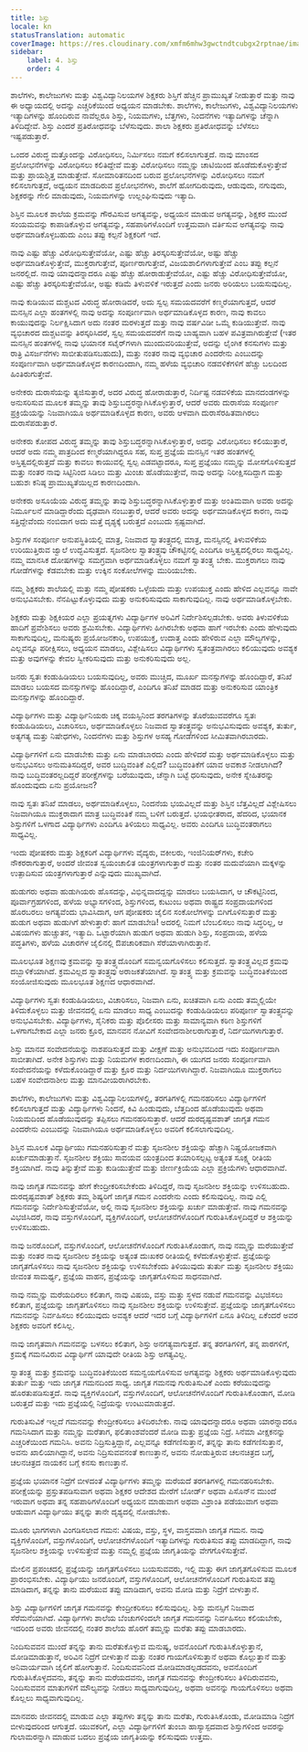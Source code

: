```yaml
---
title: ಶಿಸ್ತು
locale: kn
statusTranslation: automatic
coverImage: https://res.cloudinary.com/xmfm6mhw3gwctndtcubgx2rptnae/image/upload/v1740337243/small_cover_educacion_fundamental_a051170f1c.webp
sidebar:
    label: 4. ಶಿಸ್ತು
    order: 4
---
```

ಶಾಲೆಗಳು, ಕಾಲೇಜುಗಳು ಮತ್ತು ವಿಶ್ವವಿದ್ಯಾನಿಲಯಗಳ ಶಿಕ್ಷಕರು ಶಿಸ್ತಿಗೆ ಹೆಚ್ಚಿನ ಪ್ರಾಮುಖ್ಯತೆ ನೀಡುತ್ತಾರೆ ಮತ್ತು ನಾವು ಈ ಅಧ್ಯಾಯದಲ್ಲಿ ಅದನ್ನು ಎಚ್ಚರಿಕೆಯಿಂದ ಅಧ್ಯಯನ ಮಾಡಬೇಕು. ಶಾಲೆಗಳು, ಕಾಲೇಜುಗಳು, ವಿಶ್ವವಿದ್ಯಾನಿಲಯಗಳು ಇತ್ಯಾದಿಗಳನ್ನು ಹೊಂದಿರುವ ನಾವೆಲ್ಲರೂ ಶಿಸ್ತು, ನಿಯಮಗಳು, ಬೆತ್ತಗಳು, ನಿಂದನೆಗಳು ಇತ್ಯಾದಿಗಳನ್ನು ಚೆನ್ನಾಗಿ ತಿಳಿದಿದ್ದೇವೆ. ಶಿಸ್ತು ಎಂದರೆ ಪ್ರತಿರೋಧವನ್ನು ಬೆಳೆಸುವುದು. ಶಾಲಾ ಶಿಕ್ಷಕರು ಪ್ರತಿರೋಧವನ್ನು ಬೆಳೆಸಲು ಇಷ್ಟಪಡುತ್ತಾರೆ.

ಒಂದರ ವಿರುದ್ಧ ಮತ್ತೊಂದನ್ನು ವಿರೋಧಿಸಲು, ನಿರ್ಮಿಸಲು ನಮಗೆ ಕಲಿಸಲಾಗುತ್ತದೆ. ನಾವು ಮಾಂಸದ ಪ್ರಲೋಭನೆಗಳನ್ನು ವಿರೋಧಿಸಲು ಕಲಿತಿದ್ದೇವೆ ಮತ್ತು ವಿರೋಧಿಸಲು ನಮ್ಮನ್ನು ಚಾಟಿಯಿಂದ ಹೊಡೆದುಕೊಳ್ಳುತ್ತೇವೆ ಮತ್ತು ಪ್ರಾಯಶ್ಚಿತ್ತ ಮಾಡುತ್ತೇವೆ. ಸೋಮಾರಿತನದಿಂದ ಬರುವ ಪ್ರಲೋಭನೆಗಳನ್ನು ವಿರೋಧಿಸಲು ನಮಗೆ ಕಲಿಸಲಾಗುತ್ತದೆ, ಅಧ್ಯಯನ ಮಾಡದಿರುವ ಪ್ರಲೋಭನೆಗಳು, ಶಾಲೆಗೆ ಹೋಗದಿರುವುದು, ಆಡುವುದು, ನಗುವುದು, ಶಿಕ್ಷಕರನ್ನು ಗೇಲಿ ಮಾಡುವುದು, ನಿಯಮಗಳನ್ನು ಉಲ್ಲಂಘಿಸುವುದು ಇತ್ಯಾದಿ.

ಶಿಸ್ತಿನ ಮೂಲಕ ಶಾಲೆಯ ಕ್ರಮವನ್ನು ಗೌರವಿಸುವ ಅಗತ್ಯವನ್ನು, ಅಧ್ಯಯನ ಮಾಡುವ ಅಗತ್ಯವನ್ನು, ಶಿಕ್ಷಕರ ಮುಂದೆ ಸಂಯಮವನ್ನು ಕಾಪಾಡಿಕೊಳ್ಳುವ ಅಗತ್ಯವನ್ನು, ಸಹಪಾಠಿಗಳೊಂದಿಗೆ ಉತ್ತಮವಾಗಿ ವರ್ತಿಸುವ ಅಗತ್ಯವನ್ನು ನಾವು ಅರ್ಥಮಾಡಿಕೊಳ್ಳಬಹುದು ಎಂಬ ತಪ್ಪು ಕಲ್ಪನೆ ಶಿಕ್ಷಕರಿಗೆ ಇದೆ.

ನಾವು ಎಷ್ಟು ಹೆಚ್ಚು ವಿರೋಧಿಸುತ್ತೇವೆಯೋ, ಎಷ್ಟು ಹೆಚ್ಚು ತಿರಸ್ಕರಿಸುತ್ತೇವೆಯೋ, ಅಷ್ಟು ಹೆಚ್ಚು ಅರ್ಥಮಾಡಿಕೊಳ್ಳುತ್ತೇವೆ, ಮುಕ್ತರಾಗುತ್ತೇವೆ, ಪೂರ್ಣರಾಗುತ್ತೇವೆ, ವಿಜಯಶಾಲಿಗಳಾಗುತ್ತೇವೆ ಎಂಬ ತಪ್ಪು ಕಲ್ಪನೆ ಜನರಲ್ಲಿದೆ. ನಾವು ಯಾವುದನ್ನಾದರೂ ಎಷ್ಟು ಹೆಚ್ಚು ಹೋರಾಡುತ್ತೇವೆಯೋ, ಎಷ್ಟು ಹೆಚ್ಚು ವಿರೋಧಿಸುತ್ತೇವೆಯೋ, ಎಷ್ಟು ಹೆಚ್ಚು ತಿರಸ್ಕರಿಸುತ್ತೇವೆಯೋ, ಅಷ್ಟು ಕಡಿಮೆ ತಿಳುವಳಿಕೆ ಇರುತ್ತದೆ ಎಂದು ಜನರು ಅರಿಯಲು ಬಯಸುವುದಿಲ್ಲ.

ನಾವು ಕುಡಿಯುವ ದುಶ್ಚಟದ ವಿರುದ್ಧ ಹೋರಾಡಿದರೆ, ಅದು ಸ್ವಲ್ಪ ಸಮಯದವರೆಗೆ ಕಣ್ಮರೆಯಾಗುತ್ತದೆ, ಆದರೆ ಮನಸ್ಸಿನ ಎಲ್ಲಾ ಹಂತಗಳಲ್ಲಿ ನಾವು ಅದನ್ನು ಸಂಪೂರ್ಣವಾಗಿ ಅರ್ಥಮಾಡಿಕೊಳ್ಳದ ಕಾರಣ, ನಾವು ಕಾವಲು ಕಾಯುವುದನ್ನು ನಿರ್ಲಕ್ಷಿಸಿದಾಗ ಅದು ನಂತರ ಮರಳುತ್ತದೆ ಮತ್ತು ನಾವು ವರ್ಷವಿಡೀ ಒಮ್ಮೆ ಕುಡಿಯುತ್ತೇವೆ. ನಾವು ವ್ಯಭಿಚಾರದ ದುಶ್ಚಟವನ್ನು ತಿರಸ್ಕರಿಸಿದರೆ, ಸ್ವಲ್ಪ ಸಮಯದವರೆಗೆ ನಾವು ಬಾಹ್ಯವಾಗಿ ಬಹಳ ಪವಿತ್ರವಾಗಿರುತ್ತೇವೆ (ಇತರ ಮನಸ್ಸಿನ ಹಂತಗಳಲ್ಲಿ ನಾವು ಭಯಾನಕ ಸಟೈರ್‌ಗಳಾಗಿ ಮುಂದುವರಿಯುತ್ತೇವೆ, ಅದನ್ನು ಲೈಂಗಿಕ ಕನಸುಗಳು ಮತ್ತು ರಾತ್ರಿ ವಿಸರ್ಜನೆಗಳು ಸಾಬೀತುಪಡಿಸಬಹುದು), ಮತ್ತು ನಂತರ ನಾವು ವ್ಯಭಿಚಾರ ಎಂದರೇನು ಎಂಬುದನ್ನು ಸಂಪೂರ್ಣವಾಗಿ ಅರ್ಥಮಾಡಿಕೊಳ್ಳದ ಕಾರಣದಿಂದಾಗಿ, ನಮ್ಮ ಹಳೆಯ ವ್ಯಭಿಚಾರಿ ನಡವಳಿಕೆಗಳಿಗೆ ಹೆಚ್ಚು ಬಲದಿಂದ ಹಿಂತಿರುಗುತ್ತೇವೆ.

ಅನೇಕರು ದುರಾಸೆಯನ್ನು ತ್ಯಜಿಸುತ್ತಾರೆ, ಅದರ ವಿರುದ್ಧ ಹೋರಾಡುತ್ತಾರೆ, ನಿರ್ದಿಷ್ಟ ನಡವಳಿಕೆಯ ಮಾನದಂಡಗಳನ್ನು ಅನುಸರಿಸುವ ಮೂಲಕ ತಮ್ಮನ್ನು ತಾವು ಶಿಸ್ತುಬದ್ಧರನ್ನಾಗಿಸಿಕೊಳ್ಳುತ್ತಾರೆ, ಆದರೆ ಅವರು ದುರಾಸೆಯ ಸಂಪೂರ್ಣ ಪ್ರಕ್ರಿಯೆಯನ್ನು ನಿಜವಾಗಿಯೂ ಅರ್ಥಮಾಡಿಕೊಳ್ಳದ ಕಾರಣ, ಅವರು ಆಳವಾಗಿ ದುರಾಸೆರಹಿತವಾಗಿರಲು ದುರಾಸೆಪಡುತ್ತಾರೆ.

ಅನೇಕರು ಕೋಪದ ವಿರುದ್ಧ ತಮ್ಮನ್ನು ತಾವು ಶಿಸ್ತುಬದ್ಧರನ್ನಾಗಿಸಿಕೊಳ್ಳುತ್ತಾರೆ, ಅದನ್ನು ವಿರೋಧಿಸಲು ಕಲಿಯುತ್ತಾರೆ, ಆದರೆ ಅದು ನಮ್ಮ ಪಾತ್ರದಿಂದ ಕಣ್ಮರೆಯಾಗಿದ್ದರೂ ಸಹ, ಸುಪ್ತ ಪ್ರಜ್ಞೆಯ ಮನಸ್ಸಿನ ಇತರ ಹಂತಗಳಲ್ಲಿ ಅಸ್ತಿತ್ವದಲ್ಲಿರುತ್ತದೆ ಮತ್ತು ಕಾವಲು ಕಾಯುವಲ್ಲಿ ಸ್ವಲ್ಪ ಎಡವಟ್ಟಾದರೂ, ಸುಪ್ತ ಪ್ರಜ್ಞೆಯು ನಮ್ಮನ್ನು ಮೋಸಗೊಳಿಸುತ್ತದೆ ಮತ್ತು ನಂತರ ನಾವು ಸಿಟ್ಟಿನಿಂದ ಸಿಡಿಲು ಮತ್ತು ಮಿಂಚು ಹೊಡೆಯುತ್ತೇವೆ, ನಾವು ಅದನ್ನು ನಿರೀಕ್ಷಿಸದಿದ್ದಾಗ ಮತ್ತು ಬಹುಶಃ ಕನಿಷ್ಠ ಪ್ರಾಮುಖ್ಯತೆಯಿಲ್ಲದ ಕಾರಣದಿಂದಾಗಿ.

ಅನೇಕರು ಅಸೂಯೆಯ ವಿರುದ್ಧ ತಮ್ಮನ್ನು ತಾವು ಶಿಸ್ತುಬದ್ಧರನ್ನಾಗಿಸಿಕೊಳ್ಳುತ್ತಾರೆ ಮತ್ತು ಅಂತಿಮವಾಗಿ ಅವರು ಅದನ್ನು ನಿರ್ಮೂಲನೆ ಮಾಡಿದ್ದಾರೆಂದು ದೃಢವಾಗಿ ನಂಬುತ್ತಾರೆ, ಆದರೆ ಅವರು ಅದನ್ನು ಅರ್ಥಮಾಡಿಕೊಳ್ಳದ ಕಾರಣ, ನಾವು ಸತ್ತಿದ್ದೇವೆಂದು ನಂಬಿದಾಗ ಅದು ಮತ್ತೆ ದೃಶ್ಯಕ್ಕೆ ಬರುತ್ತದೆ ಎಂಬುದು ಸ್ಪಷ್ಟವಾಗಿದೆ.

ಶಿಸ್ತುಗಳ ಸಂಪೂರ್ಣ ಅನುಪಸ್ಥಿತಿಯಲ್ಲಿ ಮಾತ್ರ, ನಿಜವಾದ ಸ್ವಾತಂತ್ರ್ಯದಲ್ಲಿ ಮಾತ್ರ, ಮನಸ್ಸಿನಲ್ಲಿ ತಿಳುವಳಿಕೆಯ ಉರಿಯುತ್ತಿರುವ ಜ್ವಾಲೆ ಉದ್ಭವಿಸುತ್ತದೆ. ಸೃಜನಶೀಲ ಸ್ವಾತಂತ್ರ್ಯವು ಚೌಕಟ್ಟಿನಲ್ಲಿ ಎಂದಿಗೂ ಅಸ್ತಿತ್ವದಲ್ಲಿರಲು ಸಾಧ್ಯವಿಲ್ಲ. ನಮ್ಮ ಮಾನಸಿಕ ದೋಷಗಳನ್ನು ಸಮಗ್ರವಾಗಿ ಅರ್ಥಮಾಡಿಕೊಳ್ಳಲು ನಮಗೆ ಸ್ವಾತಂತ್ರ್ಯ ಬೇಕು. ಮುಕ್ತರಾಗಲು ನಾವು ಗೋಡೆಗಳನ್ನು ಕೆಡವಬೇಕು ಮತ್ತು ಉಕ್ಕಿನ ಸಂಕೋಲೆಗಳನ್ನು ಮುರಿಯಬೇಕು.

ನಮ್ಮ ಶಿಕ್ಷಕರು ಶಾಲೆಯಲ್ಲಿ ಮತ್ತು ನಮ್ಮ ಪೋಷಕರು ಒಳ್ಳೆಯದು ಮತ್ತು ಉಪಯುಕ್ತ ಎಂದು ಹೇಳಿದ ಎಲ್ಲವನ್ನೂ ನಾವೇ ಅನುಭವಿಸಬೇಕು. ನೆನಪಿಟ್ಟುಕೊಳ್ಳುವುದು ಮತ್ತು ಅನುಕರಿಸುವುದು ಸಾಕಾಗುವುದಿಲ್ಲ. ನಾವು ಅರ್ಥಮಾಡಿಕೊಳ್ಳಬೇಕು.

ಶಿಕ್ಷಕರು ಮತ್ತು ಶಿಕ್ಷಕಿಯರ ಎಲ್ಲಾ ಪ್ರಯತ್ನಗಳು ವಿದ್ಯಾರ್ಥಿಗಳ ಅರಿವಿಗೆ ನಿರ್ದೇಶಿಸಲ್ಪಡಬೇಕು. ಅವರು ತಿಳುವಳಿಕೆಯ ಹಾದಿಗೆ ಪ್ರವೇಶಿಸಲು ಅವರು ಶ್ರಮಿಸಬೇಕು. ವಿದ್ಯಾರ್ಥಿಗಳು ಹೀಗಿರಬೇಕು ಅಥವಾ ಹಾಗೆ ಇರಬೇಕು ಎಂದು ಹೇಳುವುದು ಸಾಕಾಗುವುದಿಲ್ಲ, ಮನುಷ್ಯರು ಪ್ರಯೋಜನಕಾರಿ, ಉಪಯುಕ್ತ, ಉದಾತ್ತ ಎಂದು ಹೇಳಿರುವ ಎಲ್ಲಾ ಮೌಲ್ಯಗಳನ್ನು, ಎಲ್ಲವನ್ನೂ ಪರೀಕ್ಷಿಸಲು, ಅಧ್ಯಯನ ಮಾಡಲು, ವಿಶ್ಲೇಷಿಸಲು ವಿದ್ಯಾರ್ಥಿಗಳು ಸ್ವತಂತ್ರವಾಗಿರಲು ಕಲಿಯುವುದು ಅವಶ್ಯಕ ಮತ್ತು ಅವುಗಳನ್ನು ಕೇವಲ ಸ್ವೀಕರಿಸುವುದು ಮತ್ತು ಅನುಕರಿಸುವುದು ಅಲ್ಲ.

ಜನರು ಸ್ವತಃ ಕಂಡುಹಿಡಿಯಲು ಬಯಸುವುದಿಲ್ಲ, ಅವರು ಮುಚ್ಚಿದ, ಮೂರ್ಖ ಮನಸ್ಸುಗಳನ್ನು ಹೊಂದಿದ್ದಾರೆ, ತನಿಖೆ ಮಾಡಲು ಬಯಸದ ಮನಸ್ಸುಗಳನ್ನು ಹೊಂದಿದ್ದಾರೆ, ಎಂದಿಗೂ ತನಿಖೆ ಮಾಡದ ಮತ್ತು ಅನುಕರಿಸುವ ಯಾಂತ್ರಿಕ ಮನಸ್ಸುಗಳನ್ನು ಹೊಂದಿದ್ದಾರೆ.

ವಿದ್ಯಾರ್ಥಿಗಳು ಮತ್ತು ವಿದ್ಯಾರ್ಥಿನಿಯರು ಚಿಕ್ಕ ವಯಸ್ಸಿನಿಂದ ತರಗತಿಗಳನ್ನು ತೊರೆಯುವವರೆಗೂ ಸ್ವತಃ ಕಂಡುಹಿಡಿಯಲು, ವಿಚಾರಿಸಲು, ಅರ್ಥಮಾಡಿಕೊಳ್ಳಲು ನಿಜವಾದ ಸ್ವಾತಂತ್ರ್ಯವನ್ನು ಅನುಭವಿಸುವುದು ಅವಶ್ಯಕ, ತುರ್ತು, ಅತ್ಯಗತ್ಯ ಮತ್ತು ನಿಷೇಧಗಳು, ನಿಂದನೆಗಳು ಮತ್ತು ಶಿಸ್ತುಗಳ ಅಸಹ್ಯ ಗೋಡೆಗಳಿಂದ ಸೀಮಿತವಾಗಿರಬಾರದು.

ವಿದ್ಯಾರ್ಥಿಗಳಿಗೆ ಏನು ಮಾಡಬೇಕು ಮತ್ತು ಏನು ಮಾಡಬಾರದು ಎಂದು ಹೇಳಿದರೆ ಮತ್ತು ಅರ್ಥಮಾಡಿಕೊಳ್ಳಲು ಮತ್ತು ಅನುಭವಿಸಲು ಅನುಮತಿಸದಿದ್ದರೆ, ಅವರ ಬುದ್ಧಿವಂತಿಕೆ ಎಲ್ಲಿದೆ? ಬುದ್ಧಿವಂತಿಕೆಗೆ ಯಾವ ಅವಕಾಶ ನೀಡಲಾಗಿದೆ? ನಾವು ಬುದ್ಧಿವಂತರಲ್ಲದಿದ್ದರೆ ಪರೀಕ್ಷೆಗಳನ್ನು ಬರೆಯುವುದು, ಚೆನ್ನಾಗಿ ಬಟ್ಟೆ ಧರಿಸುವುದು, ಅನೇಕ ಸ್ನೇಹಿತರನ್ನು ಹೊಂದುವುದು ಏನು ಪ್ರಯೋಜನ?

ನಾವು ಸ್ವತಃ ತನಿಖೆ ಮಾಡಲು, ಅರ್ಥಮಾಡಿಕೊಳ್ಳಲು, ನಿಂದನೆಯ ಭಯವಿಲ್ಲದೆ ಮತ್ತು ಶಿಸ್ತಿನ ಬೆತ್ತವಿಲ್ಲದೆ ವಿಶ್ಲೇಷಿಸಲು ನಿಜವಾಗಿಯೂ ಮುಕ್ತರಾದಾಗ ಮಾತ್ರ ಬುದ್ಧಿವಂತಿಕೆ ನಮ್ಮ ಬಳಿಗೆ ಬರುತ್ತದೆ. ಭಯಭೀತರಾದ, ಹೆದರಿದ, ಭಯಾನಕ ಶಿಸ್ತುಗಳಿಗೆ ಒಳಗಾದ ವಿದ್ಯಾರ್ಥಿಗಳು ಎಂದಿಗೂ ತಿಳಿಯಲು ಸಾಧ್ಯವಿಲ್ಲ. ಅವರು ಎಂದಿಗೂ ಬುದ್ಧಿವಂತರಾಗಲು ಸಾಧ್ಯವಿಲ್ಲ.

ಇಂದು ಪೋಷಕರು ಮತ್ತು ಶಿಕ್ಷಕರಿಗೆ ವಿದ್ಯಾರ್ಥಿಗಳು ವೈದ್ಯರು, ವಕೀಲರು, ಇಂಜಿನಿಯರ್‌ಗಳು, ಕಚೇರಿ ನೌಕರರಾಗುತ್ತಾರೆ, ಅಂದರೆ ಜೀವಂತ ಸ್ವಯಂಚಾಲಿತ ಯಂತ್ರಗಳಾಗುತ್ತಾರೆ ಮತ್ತು ನಂತರ ಮದುವೆಯಾಗಿ ಮಕ್ಕಳನ್ನು ಉತ್ಪಾದಿಸುವ ಯಂತ್ರಗಳಾಗುತ್ತಾರೆ ಎನ್ನುವುದು ಮುಖ್ಯವಾಗಿದೆ.

ಹುಡುಗರು ಅಥವಾ ಹುಡುಗಿಯರು ಹೊಸದನ್ನು, ವಿಭಿನ್ನವಾದದ್ದನ್ನು ಮಾಡಲು ಬಯಸಿದಾಗ, ಆ ಚೌಕಟ್ಟಿನಿಂದ, ಪೂರ್ವಾಗ್ರಹಗಳಿಂದ, ಹಳೆಯ ಅಭ್ಯಾಸಗಳಿಂದ, ಶಿಸ್ತುಗಳಿಂದ, ಕುಟುಂಬ ಅಥವಾ ರಾಷ್ಟ್ರದ ಸಂಪ್ರದಾಯಗಳಿಂದ ಹೊರಬರಲು ಅಗತ್ಯವೆಂದು ಭಾವಿಸಿದಾಗ, ಆಗ ಪೋಷಕರು ಜೈಲಿನ ಸಂಕೋಲೆಗಳನ್ನು ಬಿಗಿಗೊಳಿಸುತ್ತಾರೆ ಮತ್ತು ಹುಡುಗ ಅಥವಾ ಹುಡುಗಿಗೆ ಹೇಳುತ್ತಾರೆ: ಹಾಗೆ ಮಾಡಬೇಡಿ! ಅದರಲ್ಲಿ ನಿಮಗೆ ಬೆಂಬಲಿಸಲು ನಾವು ಸಿದ್ಧರಿಲ್ಲ, ಆ ವಿಷಯಗಳು ಹುಚ್ಚುತನ, ಇತ್ಯಾದಿ. ಒಟ್ಟಾರೆಯಾಗಿ ಹುಡುಗ ಅಥವಾ ಹುಡುಗಿ ಶಿಸ್ತು, ಸಂಪ್ರದಾಯ, ಹಳೆಯ ಪದ್ಧತಿಗಳು, ಹಳೆಯ ವಿಚಾರಗಳ ಜೈಲಿನಲ್ಲಿ ಔಪಚಾರಿಕವಾಗಿ ಸೆರೆಯಾಳಾಗಿರುತ್ತಾನೆ.

ಮೂಲಭೂತ ಶಿಕ್ಷಣವು ಕ್ರಮವನ್ನು ಸ್ವಾತಂತ್ರ್ಯದೊಂದಿಗೆ ಸಮನ್ವಯಗೊಳಿಸಲು ಕಲಿಸುತ್ತದೆ. ಸ್ವಾತಂತ್ರ್ಯವಿಲ್ಲದ ಕ್ರಮವು ದಬ್ಬಾಳಿಕೆಯಾಗಿದೆ. ಕ್ರಮವಿಲ್ಲದ ಸ್ವಾತಂತ್ರ್ಯವು ಅರಾಜಕತೆಯಾಗಿದೆ. ಸ್ವಾತಂತ್ರ್ಯ ಮತ್ತು ಕ್ರಮವನ್ನು ಬುದ್ಧಿವಂತಿಕೆಯಿಂದ ಸಂಯೋಜಿಸುವುದು ಮೂಲಭೂತ ಶಿಕ್ಷಣದ ಆಧಾರವಾಗಿದೆ.

ವಿದ್ಯಾರ್ಥಿಗಳು ಸ್ವತಃ ಕಂಡುಹಿಡಿಯಲು, ವಿಚಾರಿಸಲು, ನಿಜವಾಗಿ ಏನು, ಖಚಿತವಾಗಿ ಏನು ಎಂದು ತಮ್ಮಲ್ಲಿಯೇ ತಿಳಿದುಕೊಳ್ಳಲು ಮತ್ತು ಜೀವನದಲ್ಲಿ ಏನು ಮಾಡಲು ಸಾಧ್ಯ ಎಂಬುದನ್ನು ಕಂಡುಹಿಡಿಯಲು ಪರಿಪೂರ್ಣ ಸ್ವಾತಂತ್ರ್ಯವನ್ನು ಅನುಭವಿಸಬೇಕು. ವಿದ್ಯಾರ್ಥಿಗಳು, ಸೈನಿಕರು ಮತ್ತು ಪೊಲೀಸರು ಮತ್ತು ಸಾಮಾನ್ಯವಾಗಿ ಕಠಿಣ ಶಿಸ್ತುಗಳಿಗೆ ಒಳಗಾಗಬೇಕಾದ ಎಲ್ಲಾ ಜನರು ಕ್ರೂರ, ಮಾನವನ ನೋವಿಗೆ ಸಂವೇದನಾಶೀಲರಾಗುತ್ತಾರೆ, ನಿರ್ದಯಿಗಳಾಗುತ್ತಾರೆ.

ಶಿಸ್ತು ಮಾನವ ಸಂವೇದನೆಯನ್ನು ನಾಶಪಡಿಸುತ್ತದೆ ಮತ್ತು ವೀಕ್ಷಣೆ ಮತ್ತು ಅನುಭವದಿಂದ ಇದು ಸಂಪೂರ್ಣವಾಗಿ ಸಾಬೀತಾಗಿದೆ. ಅನೇಕ ಶಿಸ್ತುಗಳು ಮತ್ತು ನಿಯಮಗಳ ಕಾರಣದಿಂದಾಗಿ, ಈ ಯುಗದ ಜನರು ಸಂಪೂರ್ಣವಾಗಿ ಸಂವೇದನೆಯನ್ನು ಕಳೆದುಕೊಂಡಿದ್ದಾರೆ ಮತ್ತು ಕ್ರೂರ ಮತ್ತು ನಿರ್ದಯಿಗಳಾಗಿದ್ದಾರೆ. ನಿಜವಾಗಿಯೂ ಮುಕ್ತರಾಗಲು ಬಹಳ ಸಂವೇದನಾಶೀಲ ಮತ್ತು ಮಾನವೀಯರಾಗಿರಬೇಕು.

ಶಾಲೆಗಳು, ಕಾಲೇಜುಗಳು ಮತ್ತು ವಿಶ್ವವಿದ್ಯಾನಿಲಯಗಳಲ್ಲಿ, ತರಗತಿಗಳಲ್ಲಿ ಗಮನಹರಿಸಲು ವಿದ್ಯಾರ್ಥಿಗಳಿಗೆ ಕಲಿಸಲಾಗುತ್ತದೆ ಮತ್ತು ವಿದ್ಯಾರ್ಥಿಗಳು ನಿಂದನೆ, ಕಿವಿ ಹಿಂಡುವುದು, ಬೆತ್ತದಿಂದ ಹೊಡೆಯುವುದು ಅಥವಾ ನಿಯಮದಿಂದ ಹೊಡೆಯುವುದನ್ನು ತಪ್ಪಿಸಲು ಗಮನಹರಿಸುತ್ತಾರೆ. ಆದರೆ ದುರದೃಷ್ಟವಶಾತ್ ಜಾಗೃತ ಗಮನ ಎಂದರೇನು ಎಂಬುದನ್ನು ನಿಜವಾಗಿಯೂ ಅರ್ಥಮಾಡಿಕೊಳ್ಳಲು ಅವರಿಗೆ ಕಲಿಸಲಾಗುವುದಿಲ್ಲ.

ಶಿಸ್ತಿನ ಮೂಲಕ ವಿದ್ಯಾರ್ಥಿಯು ಗಮನಹರಿಸುತ್ತಾನೆ ಮತ್ತು ಸೃಜನಶೀಲ ಶಕ್ತಿಯನ್ನು ಹೆಚ್ಚಾಗಿ ನಿಷ್ಪ್ರಯೋಜಕವಾಗಿ ಖರ್ಚುಮಾಡುತ್ತಾನೆ. ಸೃಜನಶೀಲ ಶಕ್ತಿಯು ಸಾವಯವ ಯಂತ್ರದಿಂದ ತಯಾರಿಸಲ್ಪಟ್ಟ ಅತ್ಯಂತ ಸೂಕ್ಷ್ಮ ರೀತಿಯ ಶಕ್ತಿಯಾಗಿದೆ. ನಾವು ತಿನ್ನುತ್ತೇವೆ ಮತ್ತು ಕುಡಿಯುತ್ತೇವೆ ಮತ್ತು ಜೀರ್ಣಕ್ರಿಯೆಯ ಎಲ್ಲಾ ಪ್ರಕ್ರಿಯೆಗಳು ಆಧಾರವಾಗಿವೆ.

ನಾವು ಜಾಗೃತ ಗಮನವನ್ನು ಹೇಗೆ ಕೇಂದ್ರೀಕರಿಸಬೇಕೆಂದು ತಿಳಿದಿದ್ದರೆ, ನಾವು ಸೃಜನಶೀಲ ಶಕ್ತಿಯನ್ನು ಉಳಿಸಬಹುದು. ದುರದೃಷ್ಟವಶಾತ್ ಶಿಕ್ಷಕರು ತಮ್ಮ ಶಿಷ್ಯರಿಗೆ ಜಾಗೃತ ಗಮನ ಎಂದರೇನು ಎಂದು ಕಲಿಸುವುದಿಲ್ಲ. ನಾವು ಎಲ್ಲಿ ಗಮನವನ್ನು ನಿರ್ದೇಶಿಸುತ್ತೇವೆಯೋ, ಅಲ್ಲಿ ನಾವು ಸೃಜನಶೀಲ ಶಕ್ತಿಯನ್ನು ಖರ್ಚು ಮಾಡುತ್ತೇವೆ. ನಾವು ಗಮನವನ್ನು ವಿಭಜಿಸಿದರೆ, ನಾವು ವಸ್ತುಗಳೊಂದಿಗೆ, ವ್ಯಕ್ತಿಗಳೊಂದಿಗೆ, ಆಲೋಚನೆಗಳೊಂದಿಗೆ ಗುರುತಿಸಿಕೊಳ್ಳದಿದ್ದರೆ ಆ ಶಕ್ತಿಯನ್ನು ಉಳಿಸಬಹುದು.

ನಾವು ಜನರೊಂದಿಗೆ, ವಸ್ತುಗಳೊಂದಿಗೆ, ಆಲೋಚನೆಗಳೊಂದಿಗೆ ಗುರುತಿಸಿಕೊಂಡಾಗ, ನಾವು ನಮ್ಮನ್ನು ಮರೆಯುತ್ತೇವೆ ಮತ್ತು ನಂತರ ನಾವು ಸೃಜನಶೀಲ ಶಕ್ತಿಯನ್ನು ಅತ್ಯಂತ ದುಃಖಕರ ರೀತಿಯಲ್ಲಿ ಕಳೆದುಕೊಳ್ಳುತ್ತೇವೆ. ಪ್ರಜ್ಞೆಯನ್ನು ಜಾಗೃತಗೊಳಿಸಲು ನಾವು ಸೃಜನಶೀಲ ಶಕ್ತಿಯನ್ನು ಉಳಿಸಬೇಕೆಂದು ತಿಳಿಯುವುದು ತುರ್ತು ಮತ್ತು ಸೃಜನಶೀಲ ಶಕ್ತಿಯು ಜೀವಂತ ಸಾಮರ್ಥ್ಯ, ಪ್ರಜ್ಞೆಯ ವಾಹನ, ಪ್ರಜ್ಞೆಯನ್ನು ಜಾಗೃತಗೊಳಿಸುವ ಸಾಧನವಾಗಿದೆ.

ನಾವು ನಮ್ಮನ್ನು ಮರೆಯದಿರಲು ಕಲಿತಾಗ, ನಾವು ವಿಷಯ, ವಸ್ತು ಮತ್ತು ಸ್ಥಳದ ನಡುವೆ ಗಮನವನ್ನು ವಿಭಜಿಸಲು ಕಲಿತಾಗ, ಪ್ರಜ್ಞೆಯನ್ನು ಜಾಗೃತಗೊಳಿಸಲು ನಾವು ಸೃಜನಶೀಲ ಶಕ್ತಿಯನ್ನು ಉಳಿಸುತ್ತೇವೆ. ಪ್ರಜ್ಞೆಯನ್ನು ಜಾಗೃತಗೊಳಿಸಲು ಗಮನವನ್ನು ನಿರ್ವಹಿಸಲು ಕಲಿಯುವುದು ಅವಶ್ಯಕ ಆದರೆ ಇದರ ಬಗ್ಗೆ ವಿದ್ಯಾರ್ಥಿಗಳಿಗೆ ಏನೂ ತಿಳಿದಿಲ್ಲ ಏಕೆಂದರೆ ಅವರ ಶಿಕ್ಷಕರು ಅವರಿಗೆ ಕಲಿಸಿಲ್ಲ.

ನಾವು ಜಾಗೃತವಾಗಿ ಗಮನವನ್ನು ಬಳಸಲು ಕಲಿತಾಗ, ಶಿಸ್ತು ಅನಗತ್ಯವಾಗುತ್ತದೆ. ತನ್ನ ತರಗತಿಗಳಿಗೆ, ತನ್ನ ಪಾಠಗಳಿಗೆ, ಕ್ರಮಕ್ಕೆ ಗಮನವಿರುವ ವಿದ್ಯಾರ್ಥಿಗೆ ಯಾವುದೇ ರೀತಿಯ ಶಿಸ್ತು ಅಗತ್ಯವಿಲ್ಲ.

ಸ್ವಾತಂತ್ರ್ಯ ಮತ್ತು ಕ್ರಮವನ್ನು ಬುದ್ಧಿವಂತಿಕೆಯಿಂದ ಸಮನ್ವಯಗೊಳಿಸುವ ಅಗತ್ಯವನ್ನು ಶಿಕ್ಷಕರು ಅರ್ಥಮಾಡಿಕೊಳ್ಳುವುದು ತುರ್ತು ಮತ್ತು ಇದು ಜಾಗೃತ ಗಮನದಿಂದ ಸಾಧ್ಯ. ಜಾಗೃತ ಗಮನವು ಗುರುತಿಸುವಿಕೆ ಎಂದು ಕರೆಯುವುದನ್ನು ಹೊರತುಪಡಿಸುತ್ತದೆ. ನಾವು ವ್ಯಕ್ತಿಗಳೊಂದಿಗೆ, ವಸ್ತುಗಳೊಂದಿಗೆ, ಆಲೋಚನೆಗಳೊಂದಿಗೆ ಗುರುತಿಸಿಕೊಂಡಾಗ, ಮೋಡಿ ಬರುತ್ತದೆ ಮತ್ತು ಇದು ಪ್ರಜ್ಞೆಯಲ್ಲಿ ನಿದ್ರೆಯನ್ನು ಉಂಟುಮಾಡುತ್ತದೆ.

ಗುರುತಿಸುವಿಕೆ ಇಲ್ಲದೆ ಗಮನವನ್ನು ಕೇಂದ್ರೀಕರಿಸಲು ತಿಳಿದಿರಬೇಕು. ನಾವು ಯಾವುದನ್ನಾದರೂ ಅಥವಾ ಯಾರನ್ನಾದರೂ ಗಮನಿಸಿದಾಗ ಮತ್ತು ನಮ್ಮನ್ನು ಮರೆತಾಗ, ಫಲಿತಾಂಶವೆಂದರೆ ಮೋಡಿ ಮತ್ತು ಪ್ರಜ್ಞೆಯ ನಿದ್ರೆ. ಸಿನೆಮಾ ವೀಕ್ಷಕನನ್ನು ಎಚ್ಚರಿಕೆಯಿಂದ ಗಮನಿಸಿ. ಅವನು ನಿದ್ರಿಸುತ್ತಿದ್ದಾನೆ, ಎಲ್ಲವನ್ನೂ ಕಡೆಗಣಿಸುತ್ತಾನೆ, ತನ್ನನ್ನು ತಾನು ಕಡೆಗಣಿಸುತ್ತಾನೆ, ಅವನು ಖಾಲಿಯಾಗಿದ್ದಾನೆ, ಅವನು ನಿದ್ರಿಸುವವನಂತೆ ಕಾಣುತ್ತಾನೆ, ಅವನು ನೋಡುತ್ತಿರುವ ಚಲನಚಿತ್ರದ ಬಗ್ಗೆ, ಚಲನಚಿತ್ರದ ನಾಯಕನ ಬಗ್ಗೆ ಕನಸು ಕಾಣುತ್ತಾನೆ.

ಪ್ರಜ್ಞೆಯ ಭಯಾನಕ ನಿದ್ರೆಗೆ ಬೀಳದಂತೆ ವಿದ್ಯಾರ್ಥಿಗಳು ತಮ್ಮನ್ನು ಮರೆಯದೆ ತರಗತಿಗಳಲ್ಲಿ ಗಮನಹರಿಸಬೇಕು. ಪರೀಕ್ಷೆಯನ್ನು ಪ್ರಸ್ತುತಪಡಿಸುವಾಗ ಅಥವಾ ಶಿಕ್ಷಕರ ಆದೇಶದ ಮೇರೆಗೆ ಬೋರ್ಡ್ ಅಥವಾ ಪಿಸೊನ್‌ನ ಮುಂದೆ ಇರುವಾಗ ಅಥವಾ ತನ್ನ ಸಹಪಾಠಿಗಳೊಂದಿಗೆ ಅಧ್ಯಯನ ಮಾಡುವಾಗ ಅಥವಾ ವಿಶ್ರಾಂತಿ ಪಡೆಯುವಾಗ ಅಥವಾ ಆಡುವಾಗ ವಿದ್ಯಾರ್ಥಿಯು ತನ್ನನ್ನು ತಾನೇ ದೃಶ್ಯದಲ್ಲಿ ನೋಡಬೇಕು.

ಮೂರು ಭಾಗಗಳಾಗಿ ವಿಂಗಡಿಸಲಾದ ಗಮನ: ವಿಷಯ, ವಸ್ತು, ಸ್ಥಳ, ವಾಸ್ತವವಾಗಿ ಜಾಗೃತ ಗಮನ. ನಾವು ವ್ಯಕ್ತಿಗಳೊಂದಿಗೆ, ವಸ್ತುಗಳೊಂದಿಗೆ, ಆಲೋಚನೆಗಳೊಂದಿಗೆ ಇತ್ಯಾದಿಗಳನ್ನು ಗುರುತಿಸುವ ತಪ್ಪು ಮಾಡದಿದ್ದಾಗ, ನಾವು ಸೃಜನಶೀಲ ಶಕ್ತಿಯನ್ನು ಉಳಿಸುತ್ತೇವೆ ಮತ್ತು ನಮ್ಮಲ್ಲಿ ಪ್ರಜ್ಞೆಯ ಜಾಗೃತಿಯನ್ನು ವೇಗಗೊಳಿಸುತ್ತೇವೆ.

ಮೇಲಿನ ಪ್ರಪಂಚದಲ್ಲಿ ಪ್ರಜ್ಞೆಯನ್ನು ಜಾಗೃತಗೊಳಿಸಲು ಬಯಸುವವರು, ಇಲ್ಲಿ ಮತ್ತು ಈಗ ಜಾಗೃತಗೊಳಿಸುವ ಮೂಲಕ ಪ್ರಾರಂಭಿಸಬೇಕು. ವಿದ್ಯಾರ್ಥಿಯು ಜನರೊಂದಿಗೆ, ವಸ್ತುಗಳೊಂದಿಗೆ, ಆಲೋಚನೆಗಳೊಂದಿಗೆ ಗುರುತಿಸುವ ತಪ್ಪು ಮಾಡಿದಾಗ, ತನ್ನನ್ನು ತಾನು ಮರೆಯುವ ತಪ್ಪು ಮಾಡಿದಾಗ, ಅವನು ಮೋಡಿ ಮತ್ತು ನಿದ್ರೆಗೆ ಬೀಳುತ್ತಾನೆ.

ಶಿಸ್ತು ವಿದ್ಯಾರ್ಥಿಗಳಿಗೆ ಜಾಗೃತ ಗಮನವನ್ನು ಕೇಂದ್ರೀಕರಿಸಲು ಕಲಿಸುವುದಿಲ್ಲ. ಶಿಸ್ತು ಮನಸ್ಸಿಗೆ ನಿಜವಾದ ಸೆರೆಮನೆಯಾಗಿದೆ. ವಿದ್ಯಾರ್ಥಿಗಳು ಶಾಲೆಯ ಬೆಂಚುಗಳಿಂದಲೇ ಜಾಗೃತ ಗಮನವನ್ನು ನಿರ್ವಹಿಸಲು ಕಲಿಯಬೇಕು, ಇದರಿಂದ ಅವರು ಜೀವನದಲ್ಲಿ ನಂತರ ಶಾಲೆಯ ಹೊರಗೆ ತಮ್ಮನ್ನು ಮರೆತು ತಪ್ಪು ಮಾಡಬಾರದು.

ನಿಂದಿಸುವವನ ಮುಂದೆ ತನ್ನನ್ನು ತಾನು ಮರೆತುಕೊಳ್ಳುವ ಮನುಷ್ಯ, ಅವನೊಂದಿಗೆ ಗುರುತಿಸಿಕೊಳ್ಳುತ್ತಾನೆ, ಮೋಡಿಮಾಡುತ್ತಾನೆ, ಅರಿವಿನ ನಿದ್ರೆಗೆ ಬೀಳುತ್ತಾನೆ ಮತ್ತು ನಂತರ ಗಾಯಗೊಳಿಸುತ್ತಾನೆ ಅಥವಾ ಕೊಲ್ಲುತ್ತಾನೆ ಮತ್ತು ಅನಿವಾರ್ಯವಾಗಿ ಜೈಲಿಗೆ ಹೋಗುತ್ತಾನೆ. ನಿಂದಿಸುವವನಿಂದ ಮೋಡಿಮಾಡಲ್ಪಡದವನು, ಅವನೊಂದಿಗೆ ಗುರುತಿಸಿಕೊಳ್ಳದವನು, ತನ್ನನ್ನು ತಾನು ಮರೆಯದವನು, ಜಾಗೃತ ಗಮನವನ್ನು ಕೇಂದ್ರೀಕರಿಸಲು ತಿಳಿದಿರುವವನು, ನಿಂದಿಸುವವನ ಮಾತುಗಳಿಗೆ ಮೌಲ್ಯವನ್ನು ನೀಡಲು ಸಾಧ್ಯವಾಗುವುದಿಲ್ಲ, ಅಥವಾ ಅವನನ್ನು ಗಾಯಗೊಳಿಸಲು ಅಥವಾ ಕೊಲ್ಲಲು ಸಾಧ್ಯವಾಗುವುದಿಲ್ಲ.

ಮಾನವರು ಜೀವನದಲ್ಲಿ ಮಾಡುವ ಎಲ್ಲಾ ತಪ್ಪುಗಳು ತನ್ನನ್ನು ತಾನು ಮರೆತು, ಗುರುತಿಸಿಕೊಂಡು, ಮೋಡಿಮಾಡಿ ನಿದ್ರೆಗೆ ಬೀಳುವುದರಿಂದ ಆಗುತ್ತದೆ. ಯುವಕರಿಗೆ, ಎಲ್ಲಾ ವಿದ್ಯಾರ್ಥಿಗಳಿಗೆ ತುಂಬಾ ಹಾಸ್ಯಾಸ್ಪದವಾದ ಶಿಸ್ತುಗಳಿಂದ ಅವರನ್ನು ಗುಲಾಮರನ್ನಾಗಿ ಮಾಡುವ ಬದಲು ಪ್ರಜ್ಞೆಯ ಜಾಗೃತಿಯನ್ನು ಕಲಿಸುವುದು ಉತ್ತಮ.
